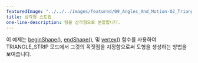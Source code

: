 ---
featuredImage: "../../../images/featured/09_Angles_And_Motion-02_Triangle_Strip-thumbnail.png"
title: 삼각형 스트립
one-line-description: 링을 삼각형으로 분할합니다.
---

이 예제는 <a href="https://p5js.org/reference/#/p5/beginShape">beginShape()</a>,
<a href="https://p5js.org/reference/#/p5/endShape">endShape()</a>, 및 <a href="https://p5js.org/reference/#/p5/vertex">vertex()</a> 함수를 사용하여 TRIANGLE_STRIP 모드에서 그것의 꼭짓점을 지정함으로써 도형을 생성하는 방법을 보여줍니다.
